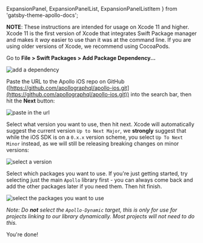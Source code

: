  ExpansionPanel,
  ExpansionPanelList,
  ExpansionPanelListItem
} from 'gatsby-theme-apollo-docs';

<ExpansionPanel title="Swift Package Manager Installation">

**NOTE**: These instructions are intended for usage on Xcode 11 and higher. Xcode 11 is the first version of Xcode that integrates Swift Package manager and makes it _way_ easier to use than it was at the command line. If you are using older versions of Xcode, we recommend using CocoaPods.

<ExpansionPanelList>
<ExpansionPanelListItem number="1">

Go to **File > Swift Packages > Add Package Dependency...**

![add a dependency](../source/screenshot/spm_packages_add_dependency.png)

</ExpansionPanelListItem>
<ExpansionPanelListItem number="2">

Paste the URL to the Apollo iOS repo on GitHub ([https://github.com/apollographql/apollo-ios.git](https://github.com/apollographql/apollo-ios.git)) into the search bar, then hit the **Next** button: 

![paste in the url](../source/screenshot/spm_paste_url.png)

</ExpansionPanelListItem>
<ExpansionPanelListItem number="3">

Select what version you want to use, then hit next. Xcode will automatically suggest the current version `Up to Next Major`, we **strongly** suggest that while the iOS SDK is on a `0.x.x` version scheme, you select `Up To Next Minor` instead, as we will still be releasing breaking changes on minor versions:

![select a version](../source/screenshot/spm_select_version.png)

</ExpansionPanelListItem>
<ExpansionPanelListItem number="4">
  
Select which packages you want to use. If you're just getting started, try selecting just the main `Apollo` library first - you can always come back and add the other packages later if you need them. Then hit finish.

![select the packages you want to use](../source/screenshot/spm_select_package.png)

_Note: Do **not** select the `Apollo-Dynamic` target, this is only for use for projects linking to our library dynamically. Most projects will not need to do this._

</ExpansionPanelListItem>
<ExpansionPanelListItem number="check">
  You're done!
</ExpansionPanelListItem>
</ExpansionPanelList>

</ExpansionPanel>